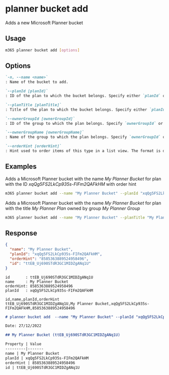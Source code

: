 
# planner bucket add

Adds a new Microsoft Planner bucket

## Usage

```sh
m365 planner bucket add [options]
```

## Options

```md definition-list
`-n, --name <name>`
: Name of the bucket to add.

`--planId [planId]`
: ID of the plan to which the bucket belongs. Specify either `planId` or `planTitle` but not both.

`--planTitle [planTitle]`
: Title of the plan to which the bucket belongs. Specify either `planId` or `planTitle` but not both.

`--ownerGroupId [ownerGroupId]`
: ID of the group to which the plan belongs. Specify `ownerGroupId` or `ownerGroupName` when using `planTitle`.

`--ownerGroupName [ownerGroupName]`
: Name of the group to which the plan belongs. Specify `ownerGroupId` or `ownerGroupName` when using `planTitle`.

`--orderHint [orderHint]`
: Hint used to order items of this type in a list view. The format is defined as outlined [here](https://docs.microsoft.com/en-us/graph/api/resources/planner-order-hint-format?view=graph-rest-1.0).
```

<Global />

## Examples

Adds a Microsoft Planner bucket with the name _My Planner Bucket_ for plan with the ID _xqQg5FS2LkCp935s-FIFm2QAFkHM_ with order hint

```sh
m365 planner bucket add --name "My Planner Bucket" --planId "xqQg5FS2LkCp935s-FIFm2QAFkHM" --orderHint " !"
```

Adds a Microsoft Planner bucket with the name _My Planner Bucket_ for plan with the title _My Planner Plan_ owned by group _My Planner Group_

```sh
m365 planner bucket add --name "My Planner Bucket" --planTitle "My Planner Plan" --ownerGroupName "My Planner Group"
```

## Response

<Tabs>
  <TabItem value="JSON">

  ```json
  {
    "name": "My Planner Bucket",
    "planId": "xqQg5FS2LkCp935s-FIFm2QAFkHM",
    "orderHint": "8585363889524958496",
    "id": "ttEB_Uj690STdR3GC1MIDZgANq1U"
  }
  ```

  </TabItem>
  <TabItem value="Text">

  ```text
  id       : ttEB_Uj690STdR3GC1MIDZgANq1U
  name     : My Planner Bucket
  orderHint: 8585363889524958496
  planId   : xqQg5FS2LkCp935s-FIFm2QAFkHM
  ```

  </TabItem>
  <TabItem value="CSV">

  ```csv
  id,name,planId,orderHint
  ttEB_Uj690STdR3GC1MIDZgANq1U,My Planner Bucket,xqQg5FS2LkCp935s-FIFm2QAFkHM,8585363889524958496
  ```

  </TabItem>
  <TabItem value="Markdown">

  ```md
  # planner bucket add  --name "My Planner Bucket" --planId "xqQg5FS2LkCp935s-FIFm2QAFkHM"

  Date: 27/12/2022

  ## My Planner Bucket (ttEB_Uj690STdR3GC1MIDZgANq1U)

  Property | Value
  ---------|-------
  name | My Planner Bucket
  planId | xqQg5FS2LkCp935s-FIFm2QAFkHM
  orderHint | 8585363889524958496
  id | ttEB_Uj690STdR3GC1MIDZgANq1U
  ```

  </TabItem>
</Tabs>

